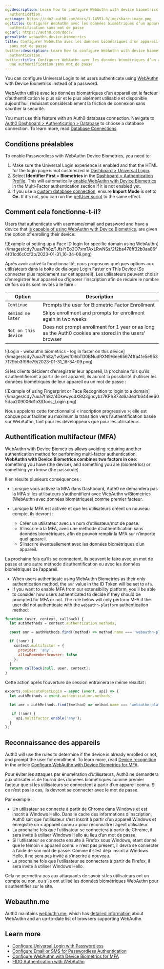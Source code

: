 ```yaml
---
og:description: Learn how to configure WebAuthn with device biometrics for passwordless
  authentication.
og:image: https://cdn2.auth0.com/docs/1.14553.0/img/share-image.png
og:title: Configurer WebAuthn avec les données biométriques d’un appareil pour une
  authentification sans mot de passe
og:url: https://auth0.com/docs/
permalink: webauthn-device-biometrics
title: Configurer WebAuthn avec les données biométriques d’un appareil pour une authentification
  sans mot de passe
twitter:description: Learn how to configure WebAuthn with device biometrics for passwordless
  authentication.
twitter:title: Configurer WebAuthn avec les données biométriques d’un appareil pour
  une authentification sans mot de passe
---
```


You can configure <Tooltip tip="Universal Login: Your application redirects to Universal Login, hosted on Auth0's Authorization Server, to verify a user's identity." cta="View Glossary" href="/docs/glossary?term=Universal+Login">Universal Login</Tooltip> to let users authenticate using [WebAuthn](/docs/secure/multi-factor-authentication/fido-authentication-with-webauthn) with Device Biometrics instead of a password.

WebAuthn utilisé avec les données biométriques d’un appareil est le facteur d’authentification le plus sûr et le plus aisément utilisable et disponible aujourd’hui, réduisant considérablement la friction de connexion sans sacrifier la sécurité.

<Warning>

You must use this feature with an Auth0 database connection. Navigate to [Auth0 Dashboard > Authentication > Database](https://manage.auth0.com/#/connections/database) to choose a database connection. To learn more, read [Database Connections](/docs/authenticate/database-connections).

</Warning>

## Conditions préalables

To enable <Tooltip tip="Passwordless: Form of authentication that does not rely on a password as the first factor." cta="View Glossary" href="/docs/glossary?term=Passwordless">Passwordless</Tooltip> with WebAuthn Device Biometrics, you need to:

1. Make sure the Universal Login experience is enabled and that the HTML for the login page is not customized in [Dashboard > Universal Login](https://manage.auth0.com/#/login_settings).
2. Select **Identifier First + Biometrics** in the [Dashboard > Authentication Profile](https://manage.auth0.com/#/authentication-profiles). This will automatically [enable WebAuthn with Device Biometrics](/docs/secure/multi-factor-authentication/fido-authentication-with-webauthn/configure-webauthn-device-biometrics-for-mfa) in the Multi-Factor authentication section if it is not enabled yet.
3. If you use a [custom database connection](/docs/authenticate/database-connections/custom-db), ensure **Import Mode** is set to **On.** If it's not, you can run the [getUser script](/docs/authenticate/database-connections/custom-db/templates/get-user) to the same effect.

## Comment cela fonctionne-t-il?

Users that authenticate with username/email and password and have a device that [is capable of using WebAuthn with Device Biometrics](https://webauthn.me/browser-support), are given the option of enrolling their device:

<Frame>![Example of setting up a Face ID login for specific domain using WebAuthn](/images/cdy7uua7fh8z/1JfsIYEo3O7xmTAxLRwNSs/2f2ba478ff32b0aa86f4f01cd6c0cf3b/2023-01-31_16-34-09.png)</Frame>

Après avoir activé la fonctionnalité, nous proposons quelques options aux utilisateurs dans la boîte de dialogue Login Faster on This Device (Se connecter plus rapidement sur cet appareil). Les utilisateurs peuvent choisir d’enregistrer leur appareil ou d’ignorer l’inscription afin de réduire le nombre de fois où ils sont invités à le faire :

<table class="table"><thead>
<tr>
<th>Option</th>
<th>Description</th>
</tr>
</thead>
<tbody>
<tr>
<td><code>Continue</code></td>
<td>Prompts the user for Biometric Factor Enrollment</td>
</tr>
<tr>
<td><code>Remind me later</code></td>
<td>Skips enrollment and prompts for enrollment again in two weeks</td>
</tr>
<tr>
<td><code>Not on this device</code></td>
<td>Does not prompt enrollment for 1 year or as long as the Auth0 cookies are stored in the users' browser</td>
</tr>
</tbody>
</table>

<Frame>![Login - webauthn biometrics - log in faster on this device](/images/cdy7uua7fh8z/1w3jwsf0ihbTD0BNudRXN9/6ee65674ffa41e5e9537129bb3f98e79/2023-01-31_16-34-09.png)</Frame>

Si les clients décident d’enregistrer leur appareil, la prochaine fois qu’ils s’authentifieront à partir de cet appareil, ils auront la possibilité d’utiliser les données biométriques de leur appareil ou un mot de passe :

<Frame>![Example of using Fingerprint or Face Recognition to login to a domain](/images/cdy7uua7fh8z/4DkewyodXBQ3gncybz7KPI/873d6a3eafb644ee605daa209006d1b3/Docs_Login.png)</Frame>

Nous appelons cette fonctionnalité « inscription progressive »; elle est conçue pour faciliter au maximum la transition vers l’authentification basée sur WebAuthn, tant pour les développeurs que pour les utilisateurs.

## Authentification multifacteur (MFA)

WebAuthn with Device Biometrics allows avoiding requiring another authentication method for performing <Tooltip tip="Multi-factor authentication (MFA): User authentication process that uses a factor in addition to username and password such as a code via SMS." cta="View Glossary" href="/docs/glossary?term=multi-factor+authentication">multi-factor authentication</Tooltip>. **WebAuthn with Device Biometrics combines two factors in one**: something you have (the device), and something you are (biometrics) or something you know (the passcode).

Il en résulte plusieurs conséquences :

* Lorsque vous activez la MFA dans Dashboard, Auth0 ne demandera pas la MFA si les utilisateurs s’authentifient avec WebAuthn w/Biometrics (WebAuthn avec données biométriques) comme premier facteur.
* Lorsque la MFA est activée et que les utilisateurs créent un nouveau compte, ils devront :

  + Créer un utilisateur avec un nom d’utilisateur/mot de passe.
  + S’inscrire à la MFA, avec une méthode d’authentification sans données biométriques, afin de pouvoir remplir la MFA sur n’importe quel appareil.
  + S’inscrire éventuellement avec les données biométriques d’un appareil.

La prochaine fois qu’ils se connectent, ils peuvent le faire avec un mot de passe et une autre méthode d’authentification ou avec les données biométriques de l’appareil.

* When users authenticate using WebAuthn Biometrics as their only authentication method, the `amr` value in the <Tooltip tip="ID Token: Credential meant for the client itself, rather than for accessing a resource." cta="View Glossary" href="/docs/glossary?term=ID+Token">ID Token</Tooltip> will be set to `mfa`.
* If you want to enable MFA from our extensibility platform, you’ll be able to consider how users authenticated to decide if they should be prompted for MFA or not. The rule below will only perform MFA if the user did not authenticate with the `webauthn-platform` authentication method:

```javascript javascript lines
function (user, context, callback) {
  let authMethods = context.authentication.methods;

  const amr = authMethods.find((method) => method.name === 'webauthn-platform');

  if (!amr) {
    context.multifactor = {
      provider: 'any',
      allowRememberBrowser: false
    };
  }
  return callback(null, user, context);
}
```


Cette action après l’ouverture de session entraînera le même résultat :

```javascript javascript lines
exports.onExecutePostLogin = async (event, api) => {
  let authMethods = event.authentication.methods;

  let amr = authMethods.find((method) => method.name === 'webauthn-platform');

   if (!amr) {
     api.multifactor.enable('any');
  }
};
```

## Reconnaissance des appareils

Auth0 will use the rules to determine if the device is already enrolled or not, and prompt the user for enrollment. To learn more, read [Device recognition](/docs/secure/multi-factor-authentication/fido-authentication-with-webauthn/configure-webauthn-device-biometrics-for-mfa#device-recognition) in the article [Configure WebAuthn with Device Biometrics for MFA](/docs/secure/multi-factor-authentication/fido-authentication-with-webauthn/configure-webauthn-device-biometrics-for-mfa).

Pour éviter les attaques par énumération d’utilisateurs, Auth0 ne demandera aux utilisateurs de fournir des données biométriques comme premier facteur que si les utilisateurs se connectent à partir d’un appareil connu. Si ce n’est pas le cas, ils devront se connecter avec le mot de passe.

Par exemple :

* Un utilisateur se connecte à partir de Chrome dans Windows et est inscrit à Windows Hello. Dans le cadre des informations d’inscription, Auth0 sait que l’utilisateur s’est inscrit à partir d’un appareil Windows et enregistre un « appareil connu » pour reconnaître l’agent utilisateur.
* La prochaine fois que l’utilisateur se connectera à partir de Chrome, il sera invité à utiliser Windows Hello au lieu d’un mot de passe.
* Si l’utilisateur se connecte ensuite à Firefox sous Windows, étant donné que le témoin « appareil connu » n’est pas présent, il devra se connecter à l’aide de son mot de passe. Comme il s’est déjà inscrit à Windows Hello, il ne sera pas invité à s’inscrire à nouveau.
* La prochaine fois que l’utilisateur se connectera à partir de Firefox, il sera invité à utiliser Windows Hello.

Cela ne permettra pas aux attaquants de savoir si les utilisateurs ont un compte ou non, ou s’ils ont utilisé les données biométriques WebAuthn pour s’authentifier sur le site.

## Webauthn.me

Auth0 maintains [webauthn.me](https://a0.to/webauthme-auth0-docs), which has [detailed information](https://webauthn.me/introduction) about WebAuthn and an up-to-date list of browsers supporting WebAuthn.

## Learn more

* [Configure Universal Login with Passwordless](/docs/authenticate/login/auth0-universal-login/passwordless-login)
* [Configure Email or SMS for Passwordless Authentication](/docs/authenticate/login/auth0-universal-login/passwordless-login/email-or-sms)
* [Configure WebAuthn with Device Biometrics for MFA](/docs/secure/multi-factor-authentication/fido-authentication-with-webauthn/configure-webauthn-device-biometrics-for-mfa)
* [FIDO Authentication with WebAuthn](/docs/secure/multi-factor-authentication/fido-authentication-with-webauthn)